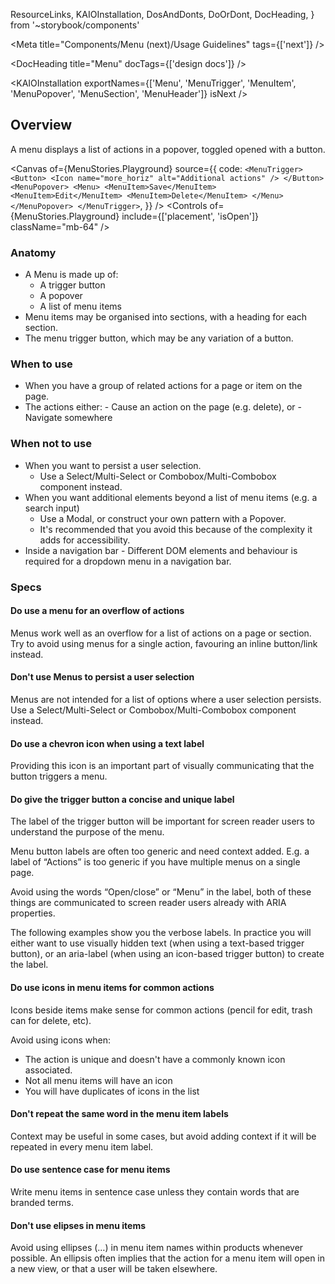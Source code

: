   ResourceLinks,
  KAIOInstallation,
  DosAndDonts,
  DoOrDont,
  DocHeading,
} from '~storybook/components'

<Meta title="Components/Menu (next)/Usage Guidelines" tags={['next']} />

<DocHeading title="Menu" docTags={['design docs']} />

<ResourceLinks
  sourceCode="https://github.com/cultureamp/kaizen-design-system/tree/main/packages/components/src/__next__/Menu"
  figma="https://www.figma.com/design/eZKEE5kXbEMY3lx84oz8iN/%F0%9F%92%9C-Heart-UI-Kit?m=auto&node-id=6262-0&t=I4H23jCrCJz4O2nf-1"
  ariaComponentPage="https://react-spectrum.adobe.com/react-aria/Menu.html"
  apiSpecification="/?path=/docs/actions-menu-v3-api-specification--docs"
/>

<KAIOInstallation
  exportNames={['Menu', 'MenuTrigger', 'MenuItem', 'MenuPopover', 'MenuSection', 'MenuHeader']}
  isNext
/>

## Overview

A menu displays a list of actions in a popover, toggled opened with a button.

<Canvas
  of={MenuStories.Playground}
  source={{
    code: `
<MenuTrigger>
  <Button>
    <Icon name="more_horiz" alt="Additional actions" />
  </Button>
  <MenuPopover>
    <Menu>
      <MenuItem>Save</MenuItem>
      <MenuItem>Edit</MenuItem>
      <MenuItem>Delete</MenuItem>
    </Menu>
  </MenuPopover>
</MenuTrigger>
  `,
  }}
/>
<Controls of={MenuStories.Playground} include={['placement', 'isOpen']} className="mb-64" />

### Anatomy

- A Menu is made up of:
  - A trigger button
  - A popover
  - A list of menu items
- Menu items may be organised into sections, with a heading for each section.
- The menu trigger button, which may be any variation of a button.

### When to use

- When you have a group of related actions for a page or item on the page.
- The actions either: - Cause an action on the page (e.g. delete), or - Navigate somewhere

### When not to use

- When you want to persist a user selection.
  - Use a Select/Multi-Select or Combobox/Multi-Combobox component instead.
- When you want additional elements beyond a list of menu items (e.g. a search input)
  - Use a Modal, or construct your own pattern with a Popover.
  - It's recommended that you avoid this because of the complexity it adds for accessibility.
- Inside a navigation bar - Different DOM elements and behaviour is required for a dropdown menu in a navigation bar.

### Specs

#### Do use a menu for an overflow of actions

Menus work well as an overflow for a list of actions on a page or section. Try to avoid using menus for a single action, favouring an inline button/link instead.

<DosAndDonts>
  <DoOrDont story={MenuDocsStories.ItemsDo} />
  <DoOrDont story={MenuDocsStories.ItemsDont} isDont />
</DosAndDonts>

#### Don't use Menus to persist a user selection

Menus are not intended for a list of options where a user selection persists. Use a Select/Multi-Select or Combobox/Multi-Combobox component instead.

<DosAndDonts>
  <DoOrDont story={MenuDocsStories.SelectionDont} isDont />
</DosAndDonts>

#### Do use a chevron icon when using a text label

Providing this icon is an important part of visually communicating that the button triggers a menu.

<DosAndDonts>
  <DoOrDont story={MenuDocsStories.LabelChevronDo} />
  <DoOrDont story={MenuDocsStories.LabelChevronDont} isDont />
</DosAndDonts>

#### Do give the trigger button a concise and unique label

The label of the trigger button will be important for screen reader users to understand the purpose of the menu.

Menu button labels are often too generic and need context added. E.g. a label of &ldquo;Actions&rdquo; is too generic if you have multiple menus on a single page.

Avoid using the words &ldquo;Open/close&rdquo; or &ldquo;Menu&rdquo; in the label, both of these things are communicated to screen reader users already with ARIA properties.

The following examples show you the verbose labels. In practice you will either want to use visually hidden text (when using a text-based trigger button), or an aria-label (when using an icon-based trigger button) to create the label.

<DosAndDonts>
  <DoOrDont story={MenuDocsStories.LabelDo} />
  <DoOrDont story={MenuDocsStories.LabelDont} isDont />
</DosAndDonts>

#### Do use icons in menu items for common actions

Icons beside items make sense for common actions (pencil for edit, trash can for delete, etc).

Avoid using icons when:

- The action is unique and doesn't have a commonly known icon associated.
- Not all menu items will have an icon
- You will have duplicates of icons in the list

<DosAndDonts>
  <DoOrDont story={MenuDocsStories.ItemsDo} />
  <DoOrDont story={MenuDocsStories.IconsDont} isDont />
</DosAndDonts>

#### Don't repeat the same word in the menu item labels

Context may be useful in some cases, but avoid adding context if it will be repeated in every menu item label.

<DosAndDonts>
  <DoOrDont story={MenuDocsStories.MenuItemLabelsDont} isDont />
</DosAndDonts>

#### Do use sentence case for menu items

Write menu items in sentence case unless they contain words that are branded terms.

<DosAndDonts>
  <DoOrDont story={MenuDocsStories.SentenceCaseDo} />
  <DoOrDont story={MenuDocsStories.SentenceCaseDont} isDont />
</DosAndDonts>

#### Don't use elipses in menu items

Avoid using ellipses (…) in menu item names within products whenever possible. An ellipsis often implies that the action for a menu item will open in a new view, or that a user will be taken elsewhere.

<DosAndDonts>
  <DoOrDont story={MenuDocsStories.ElipsesDo} />
  <DoOrDont story={MenuDocsStories.ElipsesDont} isDont />
</DosAndDonts>
